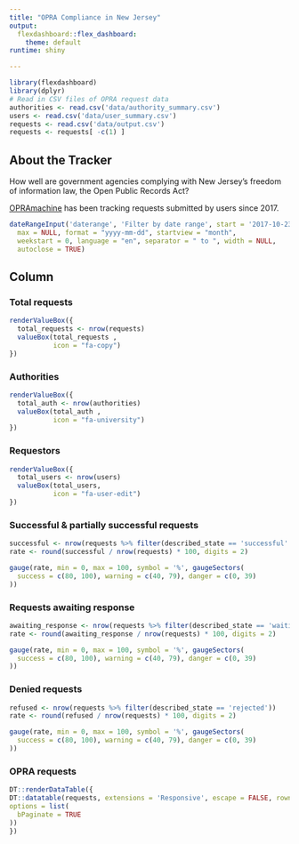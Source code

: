 ```yaml
---
title: "OPRA Compliance in New Jersey"
output: 
  flexdashboard::flex_dashboard:
    theme: default
runtime: shiny

---
```

  
  ```r
library(flexdashboard)
library(dplyr)
# Read in CSV files of OPRA request data
authorities <- read.csv('data/authority_summary.csv')
users <- read.csv('data/user_summary.csv')
requests <- read.csv('data/output.csv')
requests <- requests[ -c(1) ]
```

About the Tracker {.sidebar}
-----------------------------------------------------------------------
  
How well are government agencies complying with New Jersey's freedom of information law, the Open Public Records Act?

[OPRAmachine](https://opramachine.com/) has been tracking requests submitted by users since 2017.

```r
dateRangeInput('daterange', 'Filter by date range', start = '2017-10-23', end = NULL, min = NULL,
  max = NULL, format = "yyyy-mm-dd", startview = "month",
  weekstart = 0, language = "en", separator = " to ", width = NULL,
  autoclose = TRUE)
```

Column
-----------------------------------------------------------------------

### Total requests

```r
renderValueBox({
  total_requests <- nrow(requests)
  valueBox(total_requests , 
           icon = "fa-copy")
})
```

### Authorities

```r
renderValueBox({
  total_auth <- nrow(authorities)
  valueBox(total_auth , 
           icon = "fa-university")
})
```

### Requestors

```r
renderValueBox({
  total_users <- nrow(users)
  valueBox(total_users, 
           icon = "fa-user-edit")
})
```

### Successful & partially successful requests

```r
successful <- nrow(requests %>% filter(described_state == 'successful' | described_state == 'partially_successful'))
rate <- round(successful / nrow(requests) * 100, digits = 2)

gauge(rate, min = 0, max = 100, symbol = '%', gaugeSectors(
  success = c(80, 100), warning = c(40, 79), danger = c(0, 39)
))
```

### Requests awaiting response

```r
awaiting_response <- nrow(requests %>% filter(described_state == 'waiting_response'))
rate <- round(awaiting_response / nrow(requests) * 100, digits = 2)

gauge(rate, min = 0, max = 100, symbol = '%', gaugeSectors(
  success = c(80, 100), warning = c(40, 79), danger = c(0, 39)
))
```

### Denied requests

```r
refused <- nrow(requests %>% filter(described_state == 'rejected'))
rate <- round(refused / nrow(requests) * 100, digits = 2)

gauge(rate, min = 0, max = 100, symbol = '%', gaugeSectors(
  success = c(80, 100), warning = c(40, 79), danger = c(0, 39)
))
```

### OPRA requests
  
  ```r
DT::renderDataTable({
  DT::datatable(requests, extensions = 'Responsive', escape = FALSE, rownames = FALSE,
  options = list(
    bPaginate = TRUE
  ))
})
  ```
